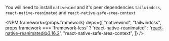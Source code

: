 
You will need to install `nativewind` and it's peer dependencies `tailwindcss`, `react-native-reanimated` and `react-native-safe-area-context`

<NPM
  framework={props.framework}
  deps={[
    "nativewind",
    "tailwindcss",
    props.framework === 'framework-less' ? 'react-native-reanimated' : 'react-native-reanimated@3.16.2',
    "react-native-safe-area-context",
  ]}
/>

